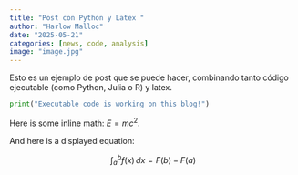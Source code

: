 ```yaml
---
title: "Post con Python y Latex "
author: "Harlow Malloc"
date: "2025-05-21"
categories: [news, code, analysis]
image: "image.jpg"
---
```


Esto es un ejemplo de post que se puede hacer, combinando tanto código ejecutable (como Python, Julia o R) y latex.

```python
print("Executable code is working on this blog!")
```

Here is some inline math: $E = mc^2$.

And here is a displayed equation:

$$
\int_{a}^{b} f(x)\,dx = F(b) - F(a)
$$